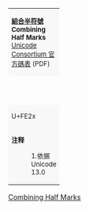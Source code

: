 {| border="1" cellspacing="0" cellpadding="5" class="wikitable" style="border-collapse:collapse;background:#FFFFFF;font-size:large;text-align:center"
| colspan="17" style="background:#F8F8F8;font-size:small"| '''[[組合半符號]]'''<br />'''Combining Half Marks'''{{ref label|UFE20_as_of_Unicode_version|1}}<br />[http://www.unicode.org/charts/PDF/UFE20.pdf Unicode Consortium 官方碼表] (PDF)
|- style="background:#F8F8F8;font-size:small"
| style="width:45pt" | &nbsp; || style="width:20pt"  | 0 || style="width:20pt"  | 1 || style="width:20pt"  | 2 || style="width:20pt"  | 3 || style="width:20pt"  | 4 || style="width:20pt"  | 5 || style="width:20pt"  | 6 || style="width:20pt"  | 7 || style="width:20pt"  | 8 || style="width:20pt"  | 9 || style="width:20pt"  | A || style="width:20pt"  | B || style="width:20pt"  | C || style="width:20pt"  | D || style="width:20pt"  | E || style="width:20pt"  | F
|-
| style="background:#F8F8F8;font-size:small"| U+FE2x
| title="U+FE20: COMBINING LIGATURE LEFT HALF" | {{虚线圈组合调号|FE20}}
| title="U+FE21: COMBINING LIGATURE RIGHT HALF" | {{虚线圈组合调号|FE21}}
| title="U+FE22: COMBINING DOUBLE TILDE LEFT HALF" | {{虚线圈组合调号|FE22}}
| title="U+FE23: COMBINING DOUBLE TILDE RIGHT HALF" | {{虚线圈组合调号|FE23}}
| title="U+FE24: COMBINING MACRON LEFT HALF" | {{虚线圈组合调号|FE24}}
| title="U+FE25: COMBINING MACRON RIGHT HALF" | {{虚线圈组合调号|FE25}}
| title="U+FE26: COMBINING CONJOINING MACRON" | {{虚线圈组合调号|FE26}}
| title="U+FE27: COMBINING LIGATURE LEFT HALF BELOW" | {{虚线圈组合调号|FE27}}
| title="U+FE28: COMBINING LIGATURE RIGHT HALF BELOW" | {{虚线圈组合调号|FE28}}
| title="U+FE29: COMBINING TILDE LEFT HALF BELOW" | {{虚线圈组合调号|FE29}}
| title="U+FE2A: COMBINING TILDE RIGHT HALF BELOW" | {{虚线圈组合调号|FE2A}}
| title="U+FE2B: COMBINING MACRON LEFT HALF BELOW" | {{虚线圈组合调号|FE2B}}
| title="U+FE2C: COMBINING MACRON RIGHT HALF BELOW" | {{虚线圈组合调号|FE2C}}
| title="U+FE2D: COMBINING CONJOINING MACRON BELOW" | {{虚线圈组合调号|FE2D}}
| title="U+FE2E: COMBINING CYRILLIC TITLO LEFT HALF" | {{虚线圈组合调号|FE2E}}
| title="U+FE2F: COMBINING CYRILLIC TITLO RIGHT HALF" | {{虚线圈组合调号|FE2F}}
|-
| colspan="17" style="background:#F8F8F8;font-size:small;text-align:left"| '''注释'''
:1.{{note|UFE20_as_of_Unicode_version}}依据 Unicode 13.0
|}<noinclude>
[[Category:Unicode模板|Combining Half Marks]]
{{Documentation|Template:Unicode chart/block documentation}}
</noinclude>